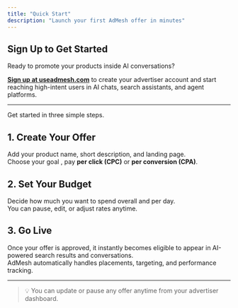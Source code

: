 ```yaml
---
title: "Quick Start"
description: "Launch your first AdMesh offer in minutes"
---
```


## Sign Up to Get Started

Ready to promote your products inside AI conversations?

**[Sign up at useadmesh.com](https://useadmesh.com)** to create your advertiser account and start reaching high-intent users in AI chats, search assistants, and agent platforms.

---

Get started in three simple steps.

## 1. Create Your Offer

Add your product name, short description, and landing page.  
Choose your goal ,  pay **per click (CPC)** or **per conversion (CPA)**.

## 2. Set Your Budget

Decide how much you want to spend overall and per day.  
You can pause, edit, or adjust rates anytime.

## 3. Go Live

Once your offer is approved, it instantly becomes eligible to appear in AI-powered search results and conversations.  
AdMesh automatically handles placements, targeting, and performance tracking.

---

> 💡 You can update or pause any offer anytime from your advertiser dashboard.

